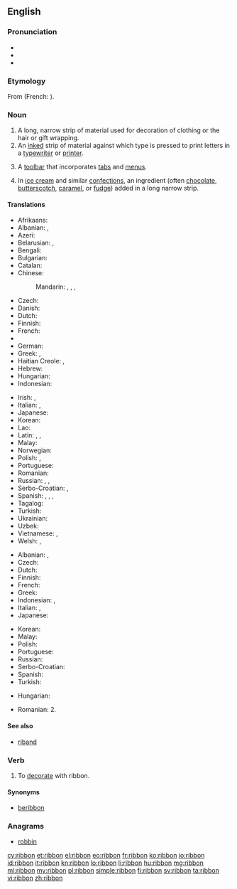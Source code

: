 ==English==
{{wikipedia}}

===Pronunciation===
* {{audio|en-us-ribbon.ogg|Audio (US)}}
* {{IPA|/ˈɹɪbən/}}
* {{rhymes|ɪbən}}

===Etymology===
From {{etyl|fro|en}} {{term|riban|lang=fro}} (French: {{term|ruban|lang=fr}}).

===Noun===
{{en-noun}}

# A long, narrow strip of material used for decoration of clothing or the hair or gift wrapping.
# An [[inked]] strip of material against which type is pressed to print letters in a [[typewriter]] or [[printer]].
# {{context|computing|graphical user interface|lang=en}} A [[toolbar]] that incorporates [[tab]]s and [[menu]]s.
# {{context|cooking|lang=en}} In [[ice cream]] and similar [[confections]], an ingredient (often [[chocolate]], [[butterscotch]], [[caramel]], or [[fudge]]) added in a long narrow strip.

====Translations====
{{trans-top|long, narrow strip of material}}
* Afrikaans: {{t-|af|lint}}
* Albanian: {{t-|sq|rrip}}, {{t-|sq|fjongo}}
* Azeri: {{t-|az|lent}}
* Belarusian: {{t-|be|стужка|f|tr=stužka|sc=Cyrl}}, {{t-|be|лента|f|tr=lienta|sc=Cyrl}}
* Bengali: {{t-|bn|পটি|tr=paṭi|sc=Beng}}
* Bulgarian: {{t+|bg|лента|f|tr=lenta|sc=Cyrl}}
* Catalan: {{t+|ca|cinta|f}}
* Chinese:
*: Mandarin: {{t|cmn|絲帶|sc=Hani}}, {{t|cmn|丝带|tr=sīdài|sc=Hani}}, {{t|cmn|緞帶|sc=Hani}}, {{t|cmn|缎带|tr=duàndài|sc=Hani}}
* Czech: {{t-|cs|stuha|f}}
* Danish: {{t+|da|bånd|n}}
* Dutch: {{t+|nl|lint|n}}
* Finnish: {{t+|fi|nauha}}
* French: {{t+|fr|ruban|m}}
* {{trreq|Georgian}}
* German: {{t+|de|Band|n}}
* Greek: {{t-|el|κορδέλλα|f|tr=kordélla}}, {{t+|el|ταινία|f|tr=tainía}}
* Haitian Creole: {{tø|ht|tep}}, {{tø|ht|riban}}
* Hebrew: {{t+|he|סרט|m|tr=séret}}
* Hungarian: {{t+|hu|szalag}}
* Indonesian: {{t+|id|pita}}
{{trans-mid}}
* Irish: {{t-|ga|ribíneach|m}}, {{t-|ga|ribín|m}}
* Italian: {{t+|it|nastro|m}}, {{t+|it|fettuccia|f}}
* Japanese: {{t-|ja|リボン|tr=ribon}}
* Korean: {{t+|ko|리본|tr=ribon|sc=Hang}}
* Lao: {{t+|lo|ໂບ|tr=ob|sc=Laoo}}
* Latin: {{t-|la|clipeum|f}}, {{t|la|taenia|f}}, {{t|la|taeniola|f}}
* Malay: {{t-|ms|pita}}
* Norwegian: {{t-|no|båndet|n}}
* Polish: {{t-|pl|wstążka|f}}, {{t+|pl|taśma}}
* Portuguese: {{t+|pt|fita|f}}
* Romanian: {{t-|ro|fundă|f}}
* Russian: {{t+|ru|лента|f|tr=lénta}}, {{t+|ru|бант|m|tr=bant|sc=Cyrl}}, {{t+|ru|тесьма|f|tr=tesʹmá|sc=Cyrl}}
* Serbo-Croatian: {{t-|sh|vrpca|f}}, {{t-|sh|traka|f}}
* Spanish: {{t+|es|cinta|f}}, {{t+|es|moño|m}}, {{t+|es|lazo|m}}, {{t+|es|galón|m}}
* Tagalog: {{t-|tl|ribon}}
* Turkish: {{t+|tr|kurdele}}
* Ukrainian: {{t-|uk|стрічка|f|tr=strichka|sc=Cyrl}}
* Uzbek: {{t-|uz|lenta}}
* Vietnamese: {{t-|vi|dai đất}}, {{t+|vi|mảnh}}
* Welsh: {{t+|cy|rhuban}}, {{t-|cy|rudan|f}}
{{trans-bottom}}

{{trans-top|inked ribbon}}
* Albanian: {{t-|sq|fjongo}}, {{t-|sq|rrip}}
* Czech: {{t-|cs|páska|f}}
* Dutch: {{t+|nl|lint|n}}
* Finnish: {{t-|fi|värinauha}}
* French: {{t+|fr|ruban|m}}
* Greek: {{t+|el|ταινία|f|tr=tainía}}
* Indonesian: {{t+|id|pita}}, {{t+|id|ban}}
* Italian: {{t+|it|nastro|m}}, {{t+|it|fettuccia|f}}
* Japanese: {{t-|ja|リボン|tr=ribon}}
{{trans-mid}}
* Korean: {{t+|ko|리본|tr=ribon|sc=Hang}}
* Malay: {{t-|ms|pita}}
* Polish: {{t-|pl|wstążka|f}}
* Portuguese: {{t+|pt|fita|f}}
* Russian: {{t+|ru|лента|f|tr=lénta}}
* Serbo-Croatian: {{t-|sh|pantljika|f}}
* Spanish: {{t+|es|cinta|f}}
* Turkish: {{t+|tr|şerit}}
{{trans-bottom}}

{{trans-top|toolbar}}
* Hungarian: {{t+|hu|menüszalag}}
{{trans-mid}}
{{trans-bottom}}

{{checktrans-top}}
{{trans-mid}}
* Romanian: 2. {{t-|ro|ribon|n}}<!-- qv: http://dexonline.ro/definitie/ribon -->
{{trans-bottom}}

====See also====
* [[riband]]

===Verb===
{{en-verb}}

# To [[decorate]] with ribbon.

====Synonyms====
* [[beribbon]]

===Anagrams===
* [[robbin#English|robbin]]

[[cy:ribbon]]
[[et:ribbon]]
[[el:ribbon]]
[[eo:ribbon]]
[[fr:ribbon]]
[[ko:ribbon]]
[[io:ribbon]]
[[id:ribbon]]
[[it:ribbon]]
[[kn:ribbon]]
[[lo:ribbon]]
[[li:ribbon]]
[[hu:ribbon]]
[[mg:ribbon]]
[[ml:ribbon]]
[[my:ribbon]]
[[pl:ribbon]]
[[simple:ribbon]]
[[fi:ribbon]]
[[sv:ribbon]]
[[ta:ribbon]]
[[vi:ribbon]]
[[zh:ribbon]]
